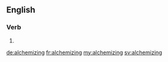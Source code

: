 ==English==

===Verb===
{{head|en}}

# {{present participle of|alchemize}}

[[de:alchemizing]]
[[fr:alchemizing]]
[[my:alchemizing]]
[[sv:alchemizing]]